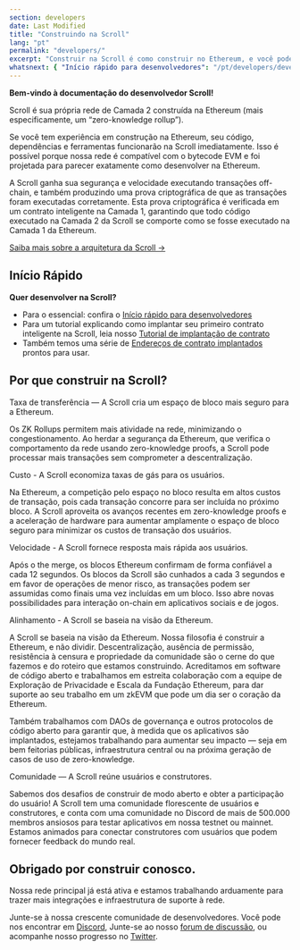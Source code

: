 ```yaml
---
section: developers
date: Last Modified
title: "Construindo na Scroll"
lang: "pt"
permalink: "developers/"
excerpt: "Construir na Scroll é como construir no Ethereum, e você pode levar suas ferramentas e contratos favoritos com você."
whatsnext: { "Início rápido para desenvolvedores": "/pt/developers/developer-quickstart" }
---
```



**Bem-vindo à documentação do desenvolvedor Scroll!**

Scroll é sua própria rede de Camada 2 construída na Ethereum (mais especificamente, um “zero-knowledge rollup”).

Se você tem experiência em construção na Ethereum, seu código, dependências e ferramentas funcionarão na Scroll imediatamente. Isso é possível porque nossa rede é compatível com o bytecode EVM e foi projetada para parecer exatamente como desenvolver na Ethereum.

<Aside type="tip" title="É novo em knowledge rollups?">
A Scroll ganha sua segurança e velocidade executando transações off-chain, e também produzindo uma prova criptográfica de que
as transações foram executadas corretamente. Esta prova criptográfica é verificada em um contrato inteligente na Camada 1,
garantindo que todo código executado na Camada 2 da Scroll se comporte como se fosse executado na Camada 1 da Ethereum.

[Saiba mais sobre a arquitetura da Scroll →](pt/technology)

</Aside>

## Início Rápido

**Quer desenvolver na Scroll?**

- Para o essencial: confira o [Início rápido para desenvolvedores](/developers/developer-quickstart)
- Para um tutorial explicando como implantar seu primeiro contrato inteligente na Scroll, leia nosso [Tutorial de implantação de contrato](/developers/guides/contract-deployment-tutorial)
- Também temos uma série de [Endereços de contrato implantados](/developers/scroll-contracts) prontos para usar.

## Por que construir na Scroll?

<ToggleElement anchor="throughput">
  <div slot="title">Taxa de transferência — A Scroll cria um espaço de bloco mais seguro para a Ethereum.</div>
  <p>
    Os ZK Rollups permitem mais atividade na rede, minimizando o congestionamento. Ao herdar a segurança da Ethereum,
    que verifica o comportamento da rede usando zero-knowledge proofs, a Scroll pode processar mais transações sem
    comprometer a descentralização.
  </p>
</ToggleElement>

<ToggleElement anchor="cost">
  <div slot="title">Custo - A Scroll economiza taxas de gás para os usuários.</div>
  <p>
    Na Ethereum, a competição pelo espaço no bloco resulta em altos custos de transação, pois cada transação concorre para ser 
    incluída no próximo bloco. A Scroll aproveita os avanços recentes em zero-knowledge proofs e a aceleração de hardware para aumentar 
    amplamente o espaço de bloco seguro para minimizar os custos de transação dos usuários.
  </p>
</ToggleElement>
<ToggleElement anchor="speed">
  <div slot="title">Velocidade - A Scroll fornece resposta mais rápida aos usuários.</div>
  <p>
    Após o the merge, os blocos Ethereum confirmam de forma confiável a cada 12 segundos.
    Os blocos da Scroll são cunhados a cada 3 segundos e em favor de operações de menor risco, as transações podem ser assumidas como 
    finais uma vez incluídas em um bloco. Isso abre novas possibilidades para interação on-chain em aplicativos sociais e de jogos.
  </p>
</ToggleElement>
<ToggleElement anchor="alignment">
  <div slot="title">Alinhamento - A Scroll se baseia na visão da Ethereum.</div>
  <p>
    A Scroll se baseia na visão da Ethereum. Nossa filosofia é construir a Ethereum, e não dividir. Descentralização,
    ausência de permissão, resistência à censura e propriedade da comunidade são o cerne do que fazemos e do roteiro que estamos
    construindo. Acreditamos em software de código aberto e trabalhamos em estreita colaboração com a equipe de Exploração de
    Privacidade e Escala da Fundação Ethereum, para dar suporte ao seu trabalho em um zkEVM que pode um dia ser o coração da Ethereum.
  </p>
  <p>
    Também trabalhamos com DAOs de governança e outros protocolos de código aberto para garantir que, à medida que os aplicativos são
    implantados, estejamos trabalhando para aumentar seu impacto — seja em bem feitorias públicas, infraestrutura central ou na próxima 
    geração de casos de uso de zero-knowledge.
  </p>
</ToggleElement>
<ToggleElement anchor="community">
  <div slot="title">Comunidade — A Scroll reúne usuários e construtores.</div>
  <p>
    Sabemos dos desafios de construir de modo aberto e obter a participação do usuário!
    A Scroll tem uma comunidade florescente de usuários e construtores, e conta com uma comunidade no Discord de mais de 500.000 membros
    ansiosos para testar aplicativos em nossa testnet ou mainnet.
    Estamos animados para conectar construtores com usuários que podem fornecer feedback do mundo real.
  </p>
</ToggleElement>

## Obrigado por construir conosco.

Nossa rede principal já está ativa e estamos trabalhando arduamente para trazer mais integrações e infraestrutura de suporte à rede.

Junte-se à nossa crescente comunidade de desenvolvedores. Você pode nos encontrar em [Discord](https://discord.gg/scroll), Junte-se ao nosso [forum de discussão](https://community.scroll.io/), ou acompanhe nosso progresso no [Twitter](https://twitter.com/Scroll_ZKP).
